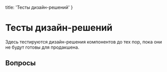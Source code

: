 
  title: 'Тесты дизайн-решений'
}


# Тесты дизайн-решений

Здесь тестируются дизайн-решения компонентов до тех пор, пока они не будут готовы для продакшена.

## Вопросы
<Quiz
  question={quiz1.question}
  variants={quiz1.variants} />
